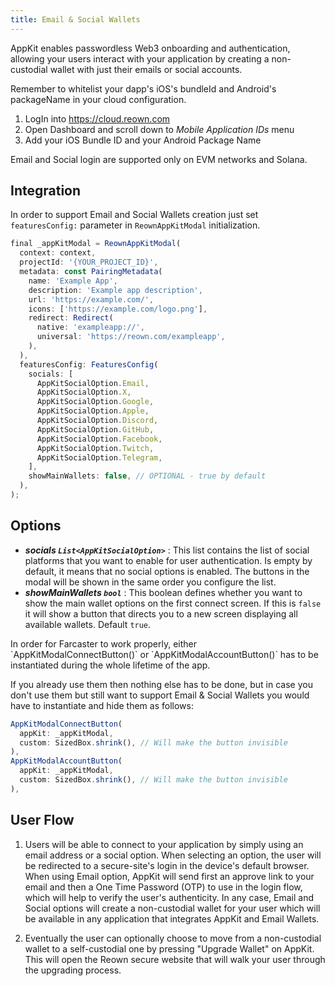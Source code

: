 ```yaml
---
title: Email & Social Wallets
---
```


AppKit enables passwordless Web3 onboarding and authentication, allowing your users interact with your application by creating a non-custodial wallet with just their emails or social accounts.

<Warning>
Remember to whitelist your dapp's iOS's bundleId and Android's packageName in your cloud configuration.

1. LogIn into https://cloud.reown.com
2. Open Dashboard and scroll down to _Mobile Application IDs_ menu
3. Add your iOS Bundle ID and your Android Package Name
</Warning>

<Note>
Email and Social login are supported only on EVM networks and Solana.
</Note>

## Integration

In order to support Email and Social Wallets creation just set `featuresConfig:` parameter in `ReownAppKitModal` initialization.

```javascript {14-27}
final _appKitModal = ReownAppKitModal(
  context: context,
  projectId: '{YOUR_PROJECT_ID}',
  metadata: const PairingMetadata(
    name: 'Example App',
    description: 'Example app description',
    url: 'https://example.com/',
    icons: ['https://example.com/logo.png'],
    redirect: Redirect(
      native: 'exampleapp://',
      universal: 'https://reown.com/exampleapp',
    ),
  ),
  featuresConfig: FeaturesConfig(
    socials: [
      AppKitSocialOption.Email,
      AppKitSocialOption.X,
      AppKitSocialOption.Google,
      AppKitSocialOption.Apple,
      AppKitSocialOption.Discord,
      AppKitSocialOption.GitHub,
      AppKitSocialOption.Facebook,
      AppKitSocialOption.Twitch,
      AppKitSocialOption.Telegram,
    ],
    showMainWallets: false, // OPTIONAL - true by default
  ),
);
```

## Options

- **_socials `List<AppKitSocialOption>`_** : This list contains the list of social platforms that you want to enable for user authentication. Is empty by default, it means that no social options is enabled. The buttons in the modal will be shown in the same order you configure the list.
- **_showMainWallets `bool`_** : This boolean defines whether you want to show the main wallet options on the first connect screen. If this is `false` it will show a button that directs you to a new screen displaying all available wallets. Default `true`.

<Info>
In order for Farcaster to work properly, either `AppKitModalConnectButton()` or `AppKitModalAccountButton()` has to be instantiated during the whole lifetime of the app.

If you already use them then nothing else has to be done, but in case you don't use them but still want to support Email & Social Wallets you would have to instantiate and hide them as follows:

```javascript
AppKitModalConnectButton(
  appKit: _appKitModal,
  custom: SizedBox.shrink(), // Will make the button invisible
),
AppKitModalAccountButton(
  appKit: _appKitModal,
  custom: SizedBox.shrink(), // Will make the button invisible
),
```
</Info>

## User Flow

1. Users will be able to connect to your application by simply using an email address or a social option. When selecting an option, the user will be redirected to a secure-site's login in the device's default browser. When using Email option, AppKit will send first an approve link to your email and then a One Time Password (OTP) to use in the login flow, which will help to verify the user's authenticity. In any case, Email and Social options will create a non-custodial wallet for your user which will be available in any application that integrates AppKit and Email Wallets.

2. Eventually the user can optionally choose to move from a non-custodial wallet to a self-custodial one by pressing "Upgrade Wallet" on AppKit. This will open the Reown secure website that will walk your user through the upgrading process.
